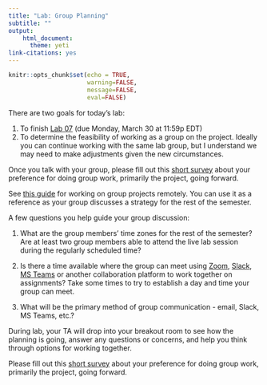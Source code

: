 ```yaml
---
title: "Lab: Group Planning"
subtitle: ""
output:
    html_document: 
      theme: yeti
link-citations: yes
---
```


```r
knitr::opts_chunk$set(echo = TRUE,
                      warning=FALSE, 
                      message=FALSE,
                      eval=FALSE)
```

There are two goals for today's lab:

1. To finish [Lab 07](https://www2.stat.duke.edu/courses/Spring20/sta210.001/labs/lab-07-selection-diagnostics.html) (due Monday, March 30 at 11:59p EDT)
2. To determine the feasibility of working as a group on the project. Ideally you can continue working with the same lab group, but I understand we may need to make adjustments given the new circumstances. 

Once you talk with your group, please fill out this  [short survey](https://duke.qualtrics.com/jfe/form/SV_7TEvnkNgh6fQHXv) about your preference for doing group work, primarily the project, going forward.

See [this guide](https://online.drexel.edu/news/group-tips.aspx) for working on group projects remotely. You can use it as a reference as your group discusses a strategy for the rest of the semester. 

A few questions you help guide your group discussion: 

1. What are the group members' time zones for the rest of the semester? Are at least two group members able to attend the live lab session during the regularly scheduled time? 

2. Is there a time available where the group can meet using [Zoom](https://oit.duke.edu/what-we-do/applications/zoom-meetings), [Slack](https://slack.com/), [MS Teams](https://teamsdemo.office.com/) or another collaboration platform to work together on assignments? Take some times to try to establish a day and time your group can meet.

3. What will be the primary method of group communication - email, Slack, MS Teams, etc.?

During lab, your TA will drop into your breakout room to see how the planning is going, answer any questions or concerns, and help you think through options for working together. 

Please fill out this [short survey](https://duke.qualtrics.com/jfe/form/SV_7TEvnkNgh6fQHXv) about your preference for doing group work, primarily the project, going forward.

